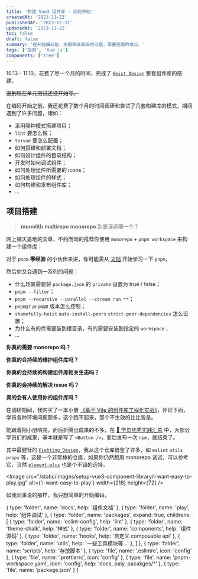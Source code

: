 ```yaml
---
title: '构建 Vue3 组件库 - 如何开始'
createdAt: '2023-11-22'
publishedAt: '2023-12-31'
updatedAt: '2023-11-22'
toc: false
draft: false
summary: '在开始编码前，先聊聊会面临的问题，需要克服的难点。'
tags: ['指南', 'Vue.js']
components: ['Tree']
---
```


10.13 - 11.10，花费了尽一个月的时间，完成了 [`Geist Design`](https://geist-design.lovchun.com/) 整套组件库的搭建。

~~直到现在单元测试还没开始写。~~

在编码开始之前，我还花费了数个月的时间调研和尝试了几套构建库的模式，期间遇到了许多问题，诸如：

- 采用哪种模式搭建项目；
- `lint` 要怎么做；
- `ts+vue` 要怎么配置；
- 如何搭建和部署文档；
- 如何设计组件的目录结构；
- 开发时如何调试组件；
- 如何处理组件所需要的 icons；
- 如何处理组件的样式；
- 如何构建和发布组件库；
- ...

## 项目搭建

> **monolith** **multirepo** **monorepo** 到底该选哪一个？

网上铺天盖地的文章，不约而同的推荐你使用 `monorepo` + `pnpm workspace` 来构建一个组件库：

<Tree data={MonoRepoStructure} />

对于 `pnpm` **零经验** 的小伙伴来讲，你可能需从 [文档](https://pnpm.io/zh/installation) 开始学习一下 `pnpm`，

然后你又会遇到一系列的问题：

- 什么场景需要将 `package.json` 的 `private` 设置为 true / false；
- `pnpm --filter`；
- `pnpm --recursive --parallel --stream run **`；
- `pnpm@7` `pnpm@8` 版本怎么控制；
- `shamefully-hoist` `auto-install-peers` `strict-peer-dependencies` 怎么设置；
- 为什么有的库需要装到根目录，有的需要安装到指定的 `workspace`；
- ...

**你真的需要 monorepo 吗？**

**你真的会持续的维护组件库吗？**

**你真的会持续的构建组件库相关生态吗？**

**你真的会持续的解决 issue 吗？**

**真的会有人使用你的组件库吗？**

在调研期间，我购买了一本小册 [《基于 Vite 的组件库工程化实战》](https://s.juejin.cn/ds/iRCGnt8v/)，评论下面，学员各种环境问题颇多，这个跑不起来，那个不生效的比比皆是。

能跟着把小册啃完，而后折腾出成果的不多，在 [🚀 学员优秀实践汇总](https://github.com/smarty-team/smarty-admin/issues/17) 中，大部分学员们的成果，基本就是写了 `<Button />`，而后发布一次 `npm`，就结束了。

其中最健壮的 [`Fighting Design`](https://github.com/FightingDesign/fighting-design)，我从这个仓库借鉴了许多，如 `eslint` `utils` `props` 等，这是一个非常棒的仓库，如果你仍然想用 monorepo 试试，可以参考它，当然 [`element-plus`](https://github.com/element-plus/element-plus) 也是个不错的选择。

<Image
  src="/static/images/setup-vue3-component-library/i-want-easy-to-play.jpg"
  alt={'i-want-easy-to-play'}
  width={218}
  height={72}
/>

如我同事说的那样，我只想简单的开始编码，

  {
    type: 'folder',
    name: 'docs',
    help: '组件文档'
  },
  {
    type: 'folder',
    name: 'play',
    help: '组件调试'
  },
  {
    type: 'folder',
    name: 'packages',
    expand: true,
    childrens: [
      { type: 'folder', name: 'eslint-config', help: 'lint' },
      { type: 'folder', name: 'theme-chalk', help: '样式' },
      { type: 'folder', name: 'components', help: '组件源码' },
      { type: 'folder', name: 'hooks', help: '自定义 composable api' },
      { type: 'folder', name: 'utils', help: '一些工具模块等...' },
    ]
  },
  {
    type: 'folder',
    name: 'scripts',
    help: '存放脚本'
  },
  {
    type: 'file',
    name: '.eslintrc',
    icon: 'config'
  },
  {
    type: 'file',
    name: '.prettierrc',
    icon: 'config'
  },
  {
    type: 'file',
    name: 'pnpm-workspace.yaml',
    icon: 'config',
    help: 'docs, paly, pacakges/*'
  },
  {
    type: 'file',
    name: 'package.json'
  }
]